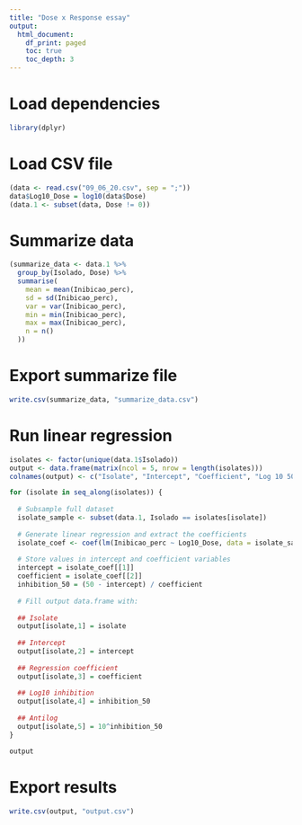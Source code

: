 ```yaml
---
title: "Dose x Response essay"
output:
  html_document:
    df_print: paged
    toc: true
    toc_depth: 3
---
```


# Load dependencies
```r

library(dplyr)

```


# Load CSV file
```r

(data <- read.csv("09_06_20.csv", sep = ";"))
data$Log10_Dose = log10(data$Dose)
(data.1 <- subset(data, Dose != 0))

```


# Summarize data
```r

(summarize_data <- data.1 %>%
  group_by(Isolado, Dose) %>%
  summarise(
    mean = mean(Inibicao_perc),
    sd = sd(Inibicao_perc),
    var = var(Inibicao_perc),
    min = min(Inibicao_perc),
    max = max(Inibicao_perc),
    n = n()
  ))

```


# Export summarize file
```r

write.csv(summarize_data, "summarize_data.csv")

```


# Run linear regression
```r

isolates <- factor(unique(data.1$Isolado))
output <- data.frame(matrix(ncol = 5, nrow = length(isolates)))
colnames(output) <- c("Isolate", "Intercept", "Coefficient", "Log 10 50% inhibition dose (ppm)", "Antilog")

for (isolate in seq_along(isolates)) {
  
  # Subsample full dataset
  isolate_sample <- subset(data.1, Isolado == isolates[isolate])
  
  # Generate linear regression and extract the coefficients
  isolate_coef <- coef(lm(Inibicao_perc ~ Log10_Dose, data = isolate_sample))
  
  # Store values in intercept and coefficient variables
  intercept = isolate_coef[[1]]
  coefficient = isolate_coef[[2]]
  inhibition_50 = (50 - intercept) / coefficient
  
  # Fill output data.frame with:
  
  ## Isolate
  output[isolate,1] = isolate
  
  ## Intercept
  output[isolate,2] = intercept
  
  ## Regression coefficient
  output[isolate,3] = coefficient
  
  ## Log10 inhibition
  output[isolate,4] = inhibition_50
  
  ## Antilog
  output[isolate,5] = 10^inhibition_50
}

output

```


# Export results
```r

write.csv(output, "output.csv")

```

